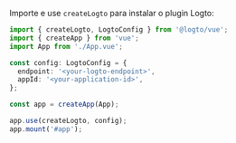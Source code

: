 Importe e use `createLogto` para instalar o plugin Logto:

```ts title="main.ts"
import { createLogto, LogtoConfig } from '@logto/vue';
import { createApp } from 'vue';
import App from './App.vue';

const config: LogtoConfig = {
  endpoint: '<your-logto-endpoint>',
  appId: '<your-application-id>',
};

const app = createApp(App);

app.use(createLogto, config);
app.mount('#app');
```
